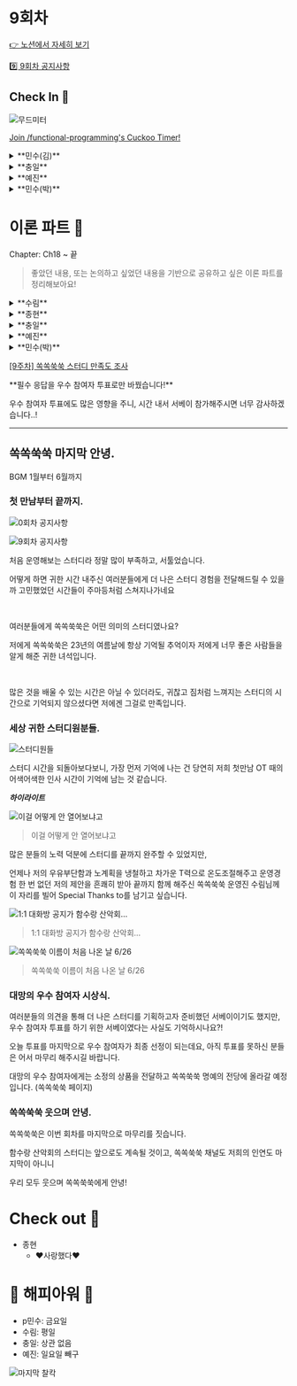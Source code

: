 
# 9회차

[👉 노션에서 자세히 보기](https://www.notion.so/minsooweb/9-7d0c20c516634f46946c82683f61cbbd?pvs=4)

[9️⃣ 9회차 공지사항](https://www.notion.so/minsooweb/9-96b0a02c4bcc40f0881a27ed33473f11?pvs=4)

## Check In 🚪

![무드미터](/mood-meter.jpeg)

[Join /functional-programming's Cuckoo Timer!](https://cuckoo.team/functional-programming)

<details>
  <summary>**민수(김)**</summary>
  - 기진맥진한
  - 자랑스러운
</details>
<details>
  <summary>**충일**</summary>
  - 안락한
  - 짜릿한
    ![colorExtract](/screenshot/week9-fepack-00.png)
    ![console](/screenshot/week9-console-00.png)
</details>
<details>
  <summary>**예진**</summary>
  - 피곤한
  - 슬픈
    - 마지막이라니 🥲🥲🥲
</details>
<details>
  <summary>**민수(박)**</summary>
  - 재미있는
  - 차분한
</details>

# 이론 파트 📝

<Callout emoji="✅">
Chapter: Ch18 ~ 끝
</Callout>

> 좋았던 내용, 또는 논의하고 싶었던 내용을 기반으로
공유하고 싶은 이론 파트를 정리해보아요!
>

<details>
  <summary>**수림**</summary>
  <Callout>
    마지막에 전체적으로 중요한 부분만 훑어봐서 좋았다. 특히 ValueCell 함수의 경우, 최근에 바닐라에서 적용하였는데 이 때는 클로저로 인해 최신 값을 참조하지 못하는 현상을 해결하기 위해 이와같이 적용을 하였지만 안전한 데이터와 계산으로 활용할 수 있다는 점도 알게되어 좋았다.
    </Callout>

    ## 반응형 아키텍처

    - **특징**
        - 코드에 나타난 순차적 액션의 순서를 뒤집는다.
        - 효과와 그 효과에 대한 원인을 분리해서 코드에 복잡하게 꼬인 부분을 풀 수 있다.
    - **유용한 경우**
        - n x m문제가 발생하였을 때 유용하다.

    ### 반응형 아키텍처가 바꾼 시스템의 결과

    - 원인과 효과가 결합한 것을 분리한다.
        - 코드가 더 유연하고 하려는 것을 정확하게 표현할 수 있다.
    - 여러 단계를 파이프라인으로 처리한다.
    - 타임라인이 유연해진다.

    ## 감시자 개념을 적용한 ValueCell 함수

    ```jsx
    const ValueCell = (initialValue) => {
      let value = initialValue
      const subscribers = new Set([])

      const val = () => {
        return value
      }

      const update = (fn) => {
        const oldValue = value
        const newValue = fn(oldValue)

        if (oldValue !== newValue) {
          value = newValue
          subscribers.forEach(subscriber => subscriber(newValue))
        }
      }

      const subscribe = (fn) => {
        subscribers.add(fn)
      }

      return {
        val,
        update,
        subscribe
      }

    }
    ```

    ## 결합의 분리는 원인과 효과의 중심을 관리합니다

    - 원인과 결과가 모두 연결되어 있기 때문에 관리해야할 것이 `바꾸는 방법(원인) X 할 일 (효과)`개라고 할 수 있다.
    - 원인이나 효과가 늘어나면 관리해야 할 것도 늘어난다.
    ⇒ 원인과 효과를 분리하면 해결!
    - 문제가 없는데 이 방법으로 분리하는 것은 좋지 않음

    ## 어니언 아키텍처

    - **특징**
        - 웹 서비스나 온도 조절 장치 같은 현실 세계와 상호작용하기 위한 서비스 구조를 만든다.
        - 인터랙션 계층을 바꾸기 쉽다.
        ⇒ 도메인 계층을 재사용하기 좋다.
    - **구조**
        - 인터랙션 > 도메인 > 언어

    ### 인터랙션 계층

    - 바깥세상에 영향을 주거나 받는 액션

    ### 도메인 계층

    - 비즈니스 규칙을 정의하는 계산

    ### 언어 계층

    - 언어 유틸리티와 라이브러리

    ## 어니언 아키텍처 규칙

    - 현실 세계와 상호작용은 인터랙션 계층에서 해야한다.
    - 계층에서 호출하는 방향은 중심 방향이다.
    - 계층은 외부에 어떤 계층이 있는지 모른다.

    ## 계층형 설계

    - 함수 호출 관계를 기반으로 함수를 배치하는 방법

    ### 전통적인 계층형 아키텍처

    Ex. 웹 서버를 만들 때 사용하는 전형적인 계층

    > 데이터 베이스 계층이 최하단에 있다면 그 위에 모든 것이 액션이 되기 때문에 함수형 스타일이 아니다.
    >
    - **웹 인터페이스 계층**
        - 웹 요청을 도메인으로 바꾸고 도메인을 웹 응답으로 바꾼다.
    - **도메인 계층**
        - 애플리케이션 핵심 로직으로 도메인 개념에 DB 쿼리나 명령이 들어간다.
    - **데이터베이스 계층**
        - 시간에 따라 바뀌는 정보를 저장한다.

    ## 꼭 기억해야 할 것 (p.544)

    ### 어떤 경우에는 액션에 계산이 숨어있다.

    - 액션과 계산, 데이터를 구분하는 것은 함수형 프로그래밍 기술의 기본이다.

    ### 고차 함수를 사용하면 추상화에 대한 개념이 넓어진다.

    - 똑같은 저수준의 코드를 반복적으로 만들지 않아도 된다.

    ### 코드에서 시간의 의미는 마음대로 바꿀 수 있다.

    - 코드가 실행되는 순서를 이해하는 것은 매우 중요하다.

    ## 투 트랙으로 마스터가 되기

    ### 트랙 1. 샌드박스

    > 즐겁게 기술을 연습하고 실험하는 것
    >
    - 연습 문제로 연습
    - 사이드 프로젝트
    - 제품 코드에서 버려진 브랜치

    ### 트랙 2. 제품

    > 조심스럽게 실제 코드에 기술을 적용하는 것
    >
    - 이미 있는 코드를 리팩터링
    - 이미 있는 프로젝트에 새로운 기능
    - 새로 만드는 깨끗한 제품
    - 다른 사람들을 가르치기
</details>
<details>
  <summary>**종현**</summary>
    비동기 Queue를 보고나서 이게 너무 해보고 이 내용을 공유하고 싶었어요. 오늘 오지는 못했지만 코드랑 결과물 공유하고 갑니당. 아직 부족한 점이 많지만 뭔가 더 잘 다듬고 싶군용

    - 생각난 인터페이스

        ```tsx

        type Item = { text: string fn: (date: Date) => void}
        const initialItems: Item[] = []

        const queue = useQueue(initialItems,
            {
              select: (item) => item.fn,
              worker: (fn) => setTimeout(() => fn(new Date()), 1500),
            }
          )

        queue.add({ text: 'hi', fn: (date) => {
          console.log(`invoked at ${date}`)
        }})

        queue.clear()
        queue.items //
        ```

    - [소스코드](https://github.com/suspensive/react/blob/trial/queue/websites/visualization/src/app/react/queue/page.tsx)

    - 배포된 소스 (사용해봐용)

        https://use-queue.vercel.app/react/queue
</details>
<details>
  <summary>**충일**</summary>
  ### **반응형 아키텍처**

    - **원인과 효과 분리:** 원인과 효과를 명확히 분리하여 설계함으로써 예측 가능한 시스템을 구축한다. 특정 입력에 대해 동일한 출력이 보장되어야 하며 순수 함수와 같은 개념을 반영.
    - **데이터 변환의 파이프라인:** 데이터는 파이프라인을 통해 변환되며, 함수형 프로그래밍에서의 함수 조합을 반영한다. 각 변환 단계는 재사용 가능하고, 순수한 함수로 구성되어야 한다.
    - **복잡한 동작의 구현:** 반응형 아키텍처는 다양한 계산을 조합하여 복잡한 동작을 구현한다. 고차 함수와 맵, 리듀스, 필터 같은 함수형 연산을 활용.

    ### **어니언 아키텍처**

    - **결합도와 응집도 관리:** 어니언 아키텍처는 코드의 결합도를 낮추고 응집도를 높임으로써 모듈 간의 독립성을 강화한다.
    - **RX(반응형 확장 라이브러리) 활용:** RX는 반응형 프로그래밍을 위한 라이브러리로, 데이터 스트림의 변화에 따라 자동으로 반응하게 해준다. 함수형 프로그래밍의 지연 평가(lazy evaluation)와 연관(?)

        ```jsx
        const _ = require('lodash');

        const data = _.range(1000); // 0부터 999까지의 배열 생성

        const result = _.chain(data)
          .filter(n => n % 2 === 0)  // 짝수만 선택
          .map(n => n * n)           // 제곱 연산
          .take(5)                   // 처음 5개의 요소만 선택
          .value();                  // 지연 평가를 통해 연산을 실행하고 결과 값을 얻음

        console.log(result); // [0, 4, 16, 36, 64]
        ```

    - **외부 스트림 서비스 연동:** 메시지 브로커와의 연동을 통해 실시간 데이터 스트림 처리가 가능하다.

        *프랙털(fractal) : 일부 조각이 전체화 비슷한 구조, 소프트웨어 전체에 적용할 수 있지만 작은 부분에서도 적용 가능

        ![fractal](/screenshot/week9-fractal.png)


    ### **Cell**

    - **ValueCell:** 기본적인 데이터 저장 단위로, 순수한 값을 저장한다. 함수형 프로그래밍에서의 불변성(immutability) 개념을 반영할 수 있다.
    - **감시자 기능:** Observable 패턴을 활용하여 값의 변화를 감지하고, 그에 따른 반응형 동작을 수행한다.
    - **FormulaCell:** 다른 Cell의 값을 참조하여 새로운 값을 파생한다. 함수형 프로그래밍에서의 고차 함수와 맵(map) 연산을 생각해볼 수 있다.
</details>
<details>
  <summary>**예진**</summary>
    **반응형 아키텍쳐**

    - 반응형 아키텍쳐를 쓰지 않았을 때, 원인이나 효과가 바뀔 때마다 변경점이 늘어난다고 하였는데, 이게 얼마나 힘든건지 반응형을 쓰고 있지 않은 서비스를 개발하면서 뼈저리게 느끼고 있습니다 😢. JS로 ValueCell과 같은 것만 만들어도 훨씬 편하게 개발할 수 있을텐데…!
    - 책에서 소개한,  ValueCell, FormulaCell 같은 것이 함수형 *언어* 에도 있다는게 신기했습니다. 프론트엔드에서 주로 쓰는 렌더링 라이브러리나 전역 상태 관리 라이브러리에만 있을 줄 알았는데, 언어 자체에서도 지원이 된다니…!
    - ValueCell, FormulaCell을 직접 구현한 코드를 잘 이해하면, 반응형을 제공하는 라이브러리의 api들이 내부적으로 어떻게 동작하는지 더 잘 이해할 수 있을 것 같네요 bb
    - Svelte 5가 Runes라는 반응형을 제공할 계획 이라고 하네요 👀
        - https://svelte-5-preview.vercel.app/docs/introduction
        - https://www.youtube.com/watch?v=RVnxF3j3N8U

        ```javascript
        // ValueCell
        let count = $state(0);
        // FormulaCell
        let double = $derived(count * 2);
        // ValueCell의 addWatcher
        $effect(() => {
        		// runs when the component is mounted, and again
        		// whenever `count` or `double` change,
        		// after the DOM has been updated
        		console.log({ count, double });

        		return () => {
        			// if a callback is provided, it will run
        			// a) immediately before the effect re-runs
        			// b) when the component is destroyed
        			console.log('cleanup');
        		};
        	});
        ```


    **어니언 아키텍쳐**

    - 어니언 아키텍쳐에서는 ‘도메인 계층’이 계산으로 만들 수 있는 부분이고, 최대한 도메인 계층을 많이 만들고, 거기에 테스트를 잘 붙여서 애플리케이션을 견고하게 설계할 수 있다는 것으로 이해했습니다.
</details>
<details>
  <summary>**민수(박)**</summary>
    ## 좋았던 점

    - 리액트 같은 반응형 아키텍처를 많이 사용하고 있었음에도 반응형 하면 아키텍처보다는 pub/sub 같은 디자인패턴정도로 먼저 생각이 들었었는데, 하나의 앱을 관리하는 아키텍처 규모로 생각할 수 있는 사고의 확장이 된 것 같아서 좋았습니다.
    - `함수형 아키텍처`라는 용어가 생소했는데, 예시로 들어준 전통형 웹 아키텍처에서 디비 부분을 액션으로 보고 계산과 분리한다는 접근이 신기했습니다. 분명 많이 써오고 있었을텐데 논리적으로 책에 기술이 되어있으니 정리하기 좋았습니다.
</details>

[[9주차] 쏙쏙쑥쑥 스터디 만족도 조사](https://forms.gle/rqbSgZnT47uA4p5WA)

<Callout emoji="🙇‍♂️">
**필수 응답을 우수 참여자 투표로만 바꿨습니다!**

우수 참여자 투표에도 많은 영향을 주니, 시간 내서 서베이 참가해주시면 너무 감사하겠습니다..!
</Callout>

---

## 쏙쏙쑥쑥 마지막 안녕.

<Callout emoji="🎶">
 BGM 1월부터 6월까지
</Callout>

### 첫 만남부터 끝까지.

![0회차 공지사항](/screenshot/week9-notion-00.png)

![9회차 공지사항](/screenshot/week9-notion-01.png)

<p>처음 운영해보는 스터디라 정말 많이 부족하고, 서툴었습니다.</p>
<p>어떻게 하면 귀한 시간 내주신 여러분들에게 더 나은 스터디 경험을 전달해드릴 수 있을까 고민했었던 시간들이 주마등처럼 스쳐지나가네요</p>
<br/>
<p>여러분들에게 쏙쏙쑥쑥은 어떤 의미의 스터디였나요?</p>
<p>저에게 쏙쏙쑥쑥은 23년의 여름날에 항상 기억될 추억이자 저에게 너무 좋은 사람들을 알게 해준 귀한 녀석입니다.</p>
<br/>
<p>많은 것을 배울 수 있는 시간은 아닐 수 있더라도, 귀찮고 짐처럼 느껴지는 스터디의 시간으로 기억되지 않으셨다면 저에겐 그걸로 만족입니다.</p>

### 세상 귀한 스터디원분들.

![스터디원들](/screenshot/week9-notion-02.png)

스터디 시간을 되돌아보다보니, 가장 먼저 기억에 나는 건 당연히 저희 첫만남 OT 때의 어색어색한 인사 시간이 기억에 남는 것 같습니다.

***하이라이트***

![이걸 어떻게 안 열어보냐고](/screenshot/week9-notion-03.png)

> 이걸 어떻게 안 열어보냐고

많은 분들의 노력 덕분에 스터디를 끝까지 완주할 수 있었지만,

언제나 저의 우유부단함과 노계획을 냉철하고 차가운 T력으로 온도조절해주고 운영경험 한 번 없던 저의 제안을 흔쾌히 받아 끝까지 함께 해주신
쏙쏙쑥쑥 운영진 수림님께 이 자리를 빌어 Special Thanks to를 남기고 싶습니다.

![1:1 대화방 공지가 함수랑 산악회…](/screenshot/week9-kakaotalk-00.png)

> 1:1 대화방 공지가 함수랑 산악회…

![쏙쏙쑥쑥 이름이 처음 나온 날 6/26](/screenshot/week9-kakaotalk-01.png)

> 쏙쏙쑥쑥 이름이 처음 나온 날 6/26

### 대망의 우수 참여자 시상식.

여러분들의 의견을 통해 더 나은 스터디를 기획하고자 준비했던 서베이이기도 했지만, 우수 참여자 투표를 하기 위한 서베이였다는 사실도 기억하시나요?!

오늘 투표를 마지막으로 우수 참여자가 최종 선정이 되는데요, 아직 투표를 못하신 분들은 어서 마무리 해주시길 바랍니다.

대망의 우수 참여자에게는 소정의 상품을 전달하고 쏙쏙쑥쑥 명예의 전당에 올라갈 예정입니다. (쏙쏙쑥쑥 페이지)

### 쏙쏙쑥쑥 웃으며 안녕.

쏙쏙쑥쑥은 이번 회차를 마지막으로 마무리를 짓습니다.

함수랑 산악회의 스터디는 앞으로도 계속될 것이고, 쏙쏙쑥쑥 채널도 저희의 인연도 마지막이 아니니

우리 모두 웃으며 쏙쏙쑥쑥에게 안녕!

# Check out 🚪

- 종현
  - ❤️사랑했다❤️


# 🥳 해피아워 🎉

- p민수: 금요일
- 수림: 평일
- 충일: 상관 없음
- 예진: 일요일 빼구

![마지막 찰칵](/screenshot/week9-lastpang.png)